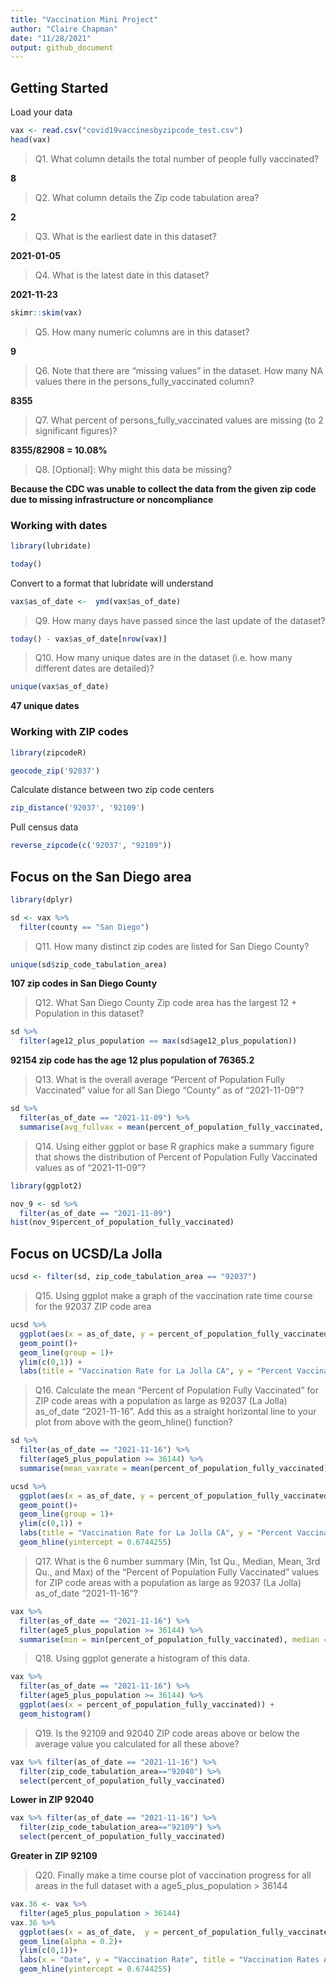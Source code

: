 ```yaml
---
title: "Vaccination Mini Project"
author: "Claire Chapman"
date: "11/28/2021"
output: github_document
---
```


## Getting Started
Load your data
```r
vax <- read.csv("covid19vaccinesbyzipcode_test.csv")
head(vax)
```
> Q1. What column details the total number of people fully vaccinated?

**8**

> Q2. What column details the Zip code tabulation area?

**2**

> Q3. What is the earliest date in this dataset?

**2021-01-05**

> Q4. What is the latest date in this dataset?

**2021-11-23**

```r
skimr::skim(vax)
```
> Q5. How many numeric columns are in this dataset?

**9**

> Q6. Note that there are “missing values” in the dataset. How many NA values there in the persons_fully_vaccinated column?

**8355**

> Q7. What percent of persons_fully_vaccinated values are missing (to 2 significant figures)?

**8355/82908 = 10.08%**

> Q8. [Optional]: Why might this data be missing?

**Because the CDC was unable to collect the data from the given zip code due to missing infrastructure or noncompliance**

### Working with dates
```r
library(lubridate)
```
```r
today()
```
Convert to a format that lubridate will understand 
```r
vax$as_of_date <-  ymd(vax$as_of_date)
```

> Q9. How many days have passed since the last update of the dataset?

```r
today() - vax$as_of_date[nrow(vax)]
```

> Q10. How many unique dates are in the dataset (i.e. how many different dates are detailed)?

```r
unique(vax$as_of_date)
```
**47 unique dates**


### Working with ZIP codes
```r
library(zipcodeR)
```

```r
geocode_zip('92037')
```
Calculate distance between two zip code centers
```r
zip_distance('92037', '92109')
```
Pull census data
```r
reverse_zipcode(c('92037', "92109"))
```

## Focus on the San Diego area
```r
library(dplyr)
```
```r
sd <- vax %>% 
  filter(county == "San Diego")
```

> Q11. How many distinct zip codes are listed for San Diego County?

```r
unique(sd$zip_code_tabulation_area)
```
**107 zip codes in San Diego County**

> Q12. What San Diego County Zip code area has the largest 12 + Population in this dataset?

```r
sd %>% 
  filter(age12_plus_population == max(sd$age12_plus_population))
```
**92154 zip code has the age 12 plus population of 76365.2**

> Q13. What is the overall average “Percent of Population Fully Vaccinated” value for all San Diego “County” as of “2021-11-09”?

```r
sd %>% 
  filter(as_of_date == "2021-11-09") %>% 
  summarise(avg_fullvax = mean(percent_of_population_fully_vaccinated, na.rm = TRUE))
```


> Q14. Using either ggplot or base R graphics make a summary figure that shows the distribution of Percent of Population Fully Vaccinated values as of “2021-11-09”?

```r
library(ggplot2)
```


```r
nov_9 <- sd %>% 
  filter(as_of_date == "2021-11-09")
hist(nov_9$percent_of_population_fully_vaccinated)
```

## Focus on UCSD/La Jolla
```r
ucsd <- filter(sd, zip_code_tabulation_area == "92037")
```

> Q15. Using ggplot make a graph of the vaccination rate time course for the 92037 ZIP code area

```r
ucsd %>% 
  ggplot(aes(x = as_of_date, y = percent_of_population_fully_vaccinated)) +
  geom_point()+
  geom_line(group = 1)+
  ylim(c(0,1)) +
  labs(title = "Vaccination Rate for La Jolla CA", y = "Percent Vaccinated", x = "Date")
```
> Q16. Calculate the mean “Percent of Population Fully Vaccinated” for ZIP code areas with a population as large as 92037 (La Jolla) as_of_date “2021-11-16”. Add this as a straight horizontal line to your plot from above with the geom_hline() function?

```r
sd %>% 
  filter(as_of_date == "2021-11-16") %>% 
  filter(age5_plus_population >= 36144) %>% 
  summarise(mean_vaxrate = mean(percent_of_population_fully_vaccinated))
```
```r
ucsd %>% 
  ggplot(aes(x = as_of_date, y = percent_of_population_fully_vaccinated)) +
  geom_point()+
  geom_line(group = 1)+
  ylim(c(0,1)) +
  labs(title = "Vaccination Rate for La Jolla CA", y = "Percent Vaccinated", x = "Date")+
  geom_hline(yintercept = 0.6744255)
```
> Q17. What is the 6 number summary (Min, 1st Qu., Median, Mean, 3rd Qu., and Max) of the “Percent of Population Fully Vaccinated” values for ZIP code areas with a population as large as 92037 (La Jolla) as_of_date “2021-11-16”?

```r
vax %>% 
  filter(as_of_date == "2021-11-16") %>% 
  filter(age5_plus_population >= 36144) %>% 
  summarise(min = min(percent_of_population_fully_vaccinated), median = median(percent_of_population_fully_vaccinated), mean = mean(percent_of_population_fully_vaccinated), sec_qtr = median/2, third_qtr = 3/2*(median),  max = max(percent_of_population_fully_vaccinated))
```
> Q18. Using ggplot generate a histogram of this data.

```r
vax %>% 
  filter(as_of_date == "2021-11-16") %>% 
  filter(age5_plus_population >= 36144) %>% 
  ggplot(aes(x = percent_of_population_fully_vaccinated)) +
  geom_histogram()
```

> Q19. Is the 92109 and 92040 ZIP code areas above or below the average value you calculated for all these above?

```r
vax %>% filter(as_of_date == "2021-11-16") %>%  
  filter(zip_code_tabulation_area=="92040") %>%
  select(percent_of_population_fully_vaccinated)
```
**Lower in ZIP 92040**

```r
vax %>% filter(as_of_date == "2021-11-16") %>%  
  filter(zip_code_tabulation_area=="92109") %>%
  select(percent_of_population_fully_vaccinated)
```
**Greater in ZIP 92109**

> Q20. Finally make a time course plot of vaccination progress for all areas in the full dataset with a age5_plus_population > 36144

```r
vax.36 <- vax %>% 
  filter(age5_plus_population > 36144) 
vax.36 %>% 
  ggplot(aes(x = as_of_date,  y = percent_of_population_fully_vaccinated, group = zip_code_tabulation_area)) +
  geom_line(alpha = 0.2)+
  ylim(c(0,1))+
  labs(x = "Date", y = "Vaccination Rate", title = "Vaccination Rates Across California", subtitle = "In ZIP codes with populations greater than 36k")+
  geom_hline(yintercept = 0.6744255)
```
